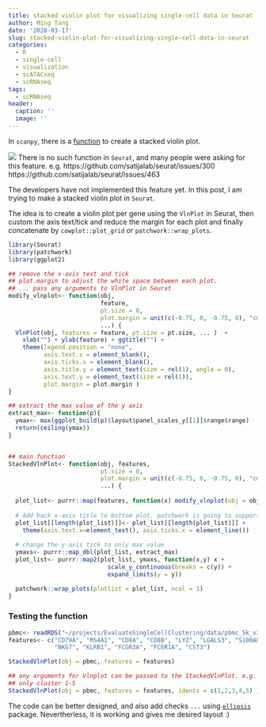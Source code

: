 ```yaml
---
title: stacked violin plot for visualizing single-cell data in Seurat
author: Ming Tang
date: '2020-03-17'
slug: stacked-violin-plot-for-visualizing-single-cell-data-in-seurat
categories:
  - R
  - single-cell
  - visualization
  - scATACseq
  - scRNAseq
tags:
  - scRNAseq
header:
  caption: ''
  image: ''
---
```


In `scanpy`, there is a [function](https://icb-scanpy-tutorials.readthedocs-hosted.com/en/latest/visualizing-marker-genes.html) to create a stacked violin plot.

![](/img/posts_img/scanpy.png)
There is no such function in `Seurat`, and many people were asking for this feature.
e.g. https://github.com/satijalab/seurat/issues/300  
https://github.com/satijalab/seurat/issues/463


The developers have not implemented this feature yet. In this post, I am trying to make a stacked violin plot in `Seurat`.

The idea is to create a violin plot per gene using the `VlnPlot` in Seurat, then 
custom the axis text/tick and reduce the margin for each plot and finally concatenate by 
`cowplot::plot_grid` or `patchwork::wrap_plots`.

```r
library(Seurat)
library(patchwork)
library(ggplot2)

## remove the x-axis text and tick
## plot.margin to adjust the white space between each plot.
## ... pass any arguments to VlnPlot in Seurat
modify_vlnplot<- function(obj, 
                          feature, 
                          pt.size = 0, 
                          plot.margin = unit(c(-0.75, 0, -0.75, 0), "cm"),
                          ...) {
  VlnPlot(obj, features = feature, pt.size = pt.size, ... )  + 
    xlab("") + ylab(feature) + ggtitle("") + 
    theme(legend.position = "none", 
          axis.text.x = element_blank(), 
          axis.ticks.x = element_blank(), 
          axis.title.y = element_text(size = rel(1), angle = 0), 
          axis.text.y = element_text(size = rel(1)), 
          plot.margin = plot.margin ) 
}

## extract the max value of the y axis
extract_max<- function(p){
  ymax<- max(ggplot_build(p)$layout$panel_scales_y[[1]]$range$range)
  return(ceiling(ymax))
}


## main function
StackedVlnPlot<- function(obj, features,
                          pt.size = 0, 
                          plot.margin = unit(c(-0.75, 0, -0.75, 0), "cm"),
                          ...) {
  
  plot_list<- purrr::map(features, function(x) modify_vlnplot(obj = obj,feature = x, ...))
  
  # Add back x-axis title to bottom plot. patchwork is going to support this?
  plot_list[[length(plot_list)]]<- plot_list[[length(plot_list)]] +
    theme(axis.text.x=element_text(), axis.ticks.x = element_line())
  
  # change the y-axis tick to only max value 
  ymaxs<- purrr::map_dbl(plot_list, extract_max)
  plot_list<- purrr::map2(plot_list, ymaxs, function(x,y) x + 
                            scale_y_continuous(breaks = c(y)) + 
                            expand_limits(y = y))

  patchwork::wrap_plots(plotlist = plot_list, ncol = 1)
}

```

### Testing the function

```r
pbmc<- readRDS("~/projects/EvaluateSingleCellClustering/data/pbmc_5k_v3.rds")
features<- c("CD79A", "MS4A1", "CD8A", "CD8B", "LYZ", "LGALS3", "S100A8", "GNLY",
             "NKG7", "KLRB1", "FCGR3A", "FCER1A", "CST3")

StackedVlnPlot(obj = pbmc, features = features)

## any arguments for Vlnplot can be passed to the StackedVlnPlot. e.g. idents.
## only cluster 1-5
StackedVlnPlot(obj = pbmc, features = features, idents = c(1,2,3,4,5) )
```

The code can be better designed, and also add checks `...` using [`ellipsis`](https://ellipsis.r-lib.org/) package. Nevertherless, it is working and gives me desired layout :)


